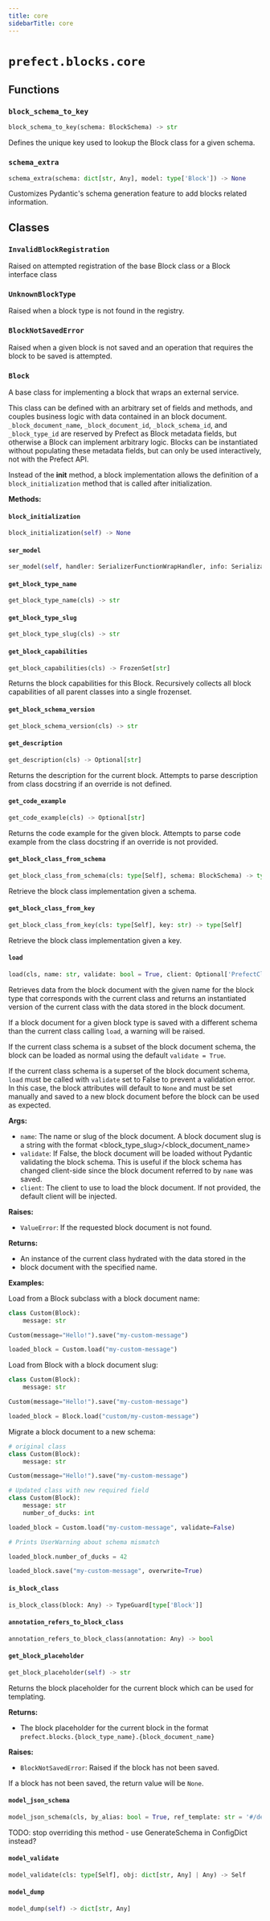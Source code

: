 ```yaml
---
title: core
sidebarTitle: core
---
```


# `prefect.blocks.core`

## Functions

### `block_schema_to_key` <sup><a href="https://github.com/prefecthq/prefect/blob/main/src/prefect/blocks/core.py#L82" target="_blank"><Icon icon="github" size="14" /></a></sup>

```python
block_schema_to_key(schema: BlockSchema) -> str
```


Defines the unique key used to lookup the Block class for a given schema.


### `schema_extra` <sup><a href="https://github.com/prefecthq/prefect/blob/main/src/prefect/blocks/core.py#L256" target="_blank"><Icon icon="github" size="14" /></a></sup>

```python
schema_extra(schema: dict[str, Any], model: type['Block']) -> None
```


Customizes Pydantic's schema generation feature to add blocks related information.


## Classes

### `InvalidBlockRegistration` <sup><a href="https://github.com/prefecthq/prefect/blob/main/src/prefect/blocks/core.py#L91" target="_blank"><Icon icon="github" size="14" /></a></sup>


Raised on attempted registration of the base Block
class or a Block interface class


### `UnknownBlockType` <sup><a href="https://github.com/prefecthq/prefect/blob/main/src/prefect/blocks/core.py#L98" target="_blank"><Icon icon="github" size="14" /></a></sup>


Raised when a block type is not found in the registry.


### `BlockNotSavedError` <sup><a href="https://github.com/prefecthq/prefect/blob/main/src/prefect/blocks/core.py#L247" target="_blank"><Icon icon="github" size="14" /></a></sup>


Raised when a given block is not saved and an operation that requires
the block to be saved is attempted.


### `Block` <sup><a href="https://github.com/prefecthq/prefect/blob/main/src/prefect/blocks/core.py#L307" target="_blank"><Icon icon="github" size="14" /></a></sup>


A base class for implementing a block that wraps an external service.

This class can be defined with an arbitrary set of fields and methods, and
couples business logic with data contained in an block document.
`_block_document_name`, `_block_document_id`, `_block_schema_id`, and
`_block_type_id` are reserved by Prefect as Block metadata fields, but
otherwise a Block can implement arbitrary logic. Blocks can be instantiated
without populating these metadata fields, but can only be used interactively,
not with the Prefect API.

Instead of the __init__ method, a block implementation allows the
definition of a `block_initialization` method that is called after
initialization.


**Methods:**

#### `block_initialization` <sup><a href="https://github.com/prefecthq/prefect/blob/main/src/prefect/blocks/core.py#L343" target="_blank"><Icon icon="github" size="14" /></a></sup>

```python
block_initialization(self) -> None
```

#### `ser_model` <sup><a href="https://github.com/prefecthq/prefect/blob/main/src/prefect/blocks/core.py#L386" target="_blank"><Icon icon="github" size="14" /></a></sup>

```python
ser_model(self, handler: SerializerFunctionWrapHandler, info: SerializationInfo) -> Any
```

#### `get_block_type_name` <sup><a href="https://github.com/prefecthq/prefect/blob/main/src/prefect/blocks/core.py#L424" target="_blank"><Icon icon="github" size="14" /></a></sup>

```python
get_block_type_name(cls) -> str
```

#### `get_block_type_slug` <sup><a href="https://github.com/prefecthq/prefect/blob/main/src/prefect/blocks/core.py#L428" target="_blank"><Icon icon="github" size="14" /></a></sup>

```python
get_block_type_slug(cls) -> str
```

#### `get_block_capabilities` <sup><a href="https://github.com/prefecthq/prefect/blob/main/src/prefect/blocks/core.py#L432" target="_blank"><Icon icon="github" size="14" /></a></sup>

```python
get_block_capabilities(cls) -> FrozenSet[str]
```

Returns the block capabilities for this Block. Recursively collects all block
capabilities of all parent classes into a single frozenset.


#### `get_block_schema_version` <sup><a href="https://github.com/prefecthq/prefect/blob/main/src/prefect/blocks/core.py#L462" target="_blank"><Icon icon="github" size="14" /></a></sup>

```python
get_block_schema_version(cls) -> str
```

#### `get_description` <sup><a href="https://github.com/prefecthq/prefect/blob/main/src/prefect/blocks/core.py#L682" target="_blank"><Icon icon="github" size="14" /></a></sup>

```python
get_description(cls) -> Optional[str]
```

Returns the description for the current block. Attempts to parse
description from class docstring if an override is not defined.


#### `get_code_example` <sup><a href="https://github.com/prefecthq/prefect/blob/main/src/prefect/blocks/core.py#L705" target="_blank"><Icon icon="github" size="14" /></a></sup>

```python
get_code_example(cls) -> Optional[str]
```

Returns the code example for the given block. Attempts to parse
code example from the class docstring if an override is not provided.


#### `get_block_class_from_schema` <sup><a href="https://github.com/prefecthq/prefect/blob/main/src/prefect/blocks/core.py#L850" target="_blank"><Icon icon="github" size="14" /></a></sup>

```python
get_block_class_from_schema(cls: type[Self], schema: BlockSchema) -> type[Self]
```

Retrieve the block class implementation given a schema.


#### `get_block_class_from_key` <sup><a href="https://github.com/prefecthq/prefect/blob/main/src/prefect/blocks/core.py#L857" target="_blank"><Icon icon="github" size="14" /></a></sup>

```python
get_block_class_from_key(cls: type[Self], key: str) -> type[Self]
```

Retrieve the block class implementation given a key.


#### `load` <sup><a href="https://github.com/prefecthq/prefect/blob/main/src/prefect/blocks/core.py#L1076" target="_blank"><Icon icon="github" size="14" /></a></sup>

```python
load(cls, name: str, validate: bool = True, client: Optional['PrefectClient'] = None) -> 'Self'
```

Retrieves data from the block document with the given name for the block type
that corresponds with the current class and returns an instantiated version of
the current class with the data stored in the block document.

If a block document for a given block type is saved with a different schema
than the current class calling `load`, a warning will be raised.

If the current class schema is a subset of the block document schema, the block
can be loaded as normal using the default `validate = True`.

If the current class schema is a superset of the block document schema, `load`
must be called with `validate` set to False to prevent a validation error. In
this case, the block attributes will default to `None` and must be set manually
and saved to a new block document before the block can be used as expected.

**Args:**
- `name`: The name or slug of the block document. A block document slug is a
string with the format &lt;block_type_slug&gt;/&lt;block_document_name&gt;
- `validate`: If False, the block document will be loaded without Pydantic
validating the block schema. This is useful if the block schema has
changed client-side since the block document referred to by `name` was saved.
- `client`: The client to use to load the block document. If not provided, the
default client will be injected.

**Raises:**
- `ValueError`: If the requested block document is not found.

**Returns:**
- An instance of the current class hydrated with the data stored in the
- block document with the specified name.

**Examples:**

Load from a Block subclass with a block document name:
```python
class Custom(Block):
    message: str

Custom(message="Hello!").save("my-custom-message")

loaded_block = Custom.load("my-custom-message")
```

Load from Block with a block document slug:
```python
class Custom(Block):
    message: str

Custom(message="Hello!").save("my-custom-message")

loaded_block = Block.load("custom/my-custom-message")
```

Migrate a block document to a new schema:
```python
# original class
class Custom(Block):
    message: str

Custom(message="Hello!").save("my-custom-message")

# Updated class with new required field
class Custom(Block):
    message: str
    number_of_ducks: int

loaded_block = Custom.load("my-custom-message", validate=False)

# Prints UserWarning about schema mismatch

loaded_block.number_of_ducks = 42

loaded_block.save("my-custom-message", overwrite=True)
```


#### `is_block_class` <sup><a href="https://github.com/prefecthq/prefect/blob/main/src/prefect/blocks/core.py#L1298" target="_blank"><Icon icon="github" size="14" /></a></sup>

```python
is_block_class(block: Any) -> TypeGuard[type['Block']]
```

#### `annotation_refers_to_block_class` <sup><a href="https://github.com/prefecthq/prefect/blob/main/src/prefect/blocks/core.py#L1302" target="_blank"><Icon icon="github" size="14" /></a></sup>

```python
annotation_refers_to_block_class(annotation: Any) -> bool
```

#### `get_block_placeholder` <sup><a href="https://github.com/prefecthq/prefect/blob/main/src/prefect/blocks/core.py#L1555" target="_blank"><Icon icon="github" size="14" /></a></sup>

```python
get_block_placeholder(self) -> str
```

Returns the block placeholder for the current block which can be used for
templating.

**Returns:**
- The block placeholder for the current block in the format
`prefect.blocks.{block_type_name}.{block_document_name}`

**Raises:**
- `BlockNotSavedError`: Raised if the block has not been saved.

If a block has not been saved, the return value will be `None`.


#### `model_json_schema` <sup><a href="https://github.com/prefecthq/prefect/blob/main/src/prefect/blocks/core.py#L1578" target="_blank"><Icon icon="github" size="14" /></a></sup>

```python
model_json_schema(cls, by_alias: bool = True, ref_template: str = '#/definitions/{model}', schema_generator: type[GenerateJsonSchema] = GenerateJsonSchema, mode: Literal['validation', 'serialization'] = 'validation') -> dict[str, Any]
```

TODO\: stop overriding this method - use GenerateSchema in ConfigDict instead?


#### `model_validate` <sup><a href="https://github.com/prefecthq/prefect/blob/main/src/prefect/blocks/core.py#L1598" target="_blank"><Icon icon="github" size="14" /></a></sup>

```python
model_validate(cls: type[Self], obj: dict[str, Any] | Any) -> Self
```

#### `model_dump` <sup><a href="https://github.com/prefecthq/prefect/blob/main/src/prefect/blocks/core.py#L1623" target="_blank"><Icon icon="github" size="14" /></a></sup>

```python
model_dump(self) -> dict[str, Any]
```
